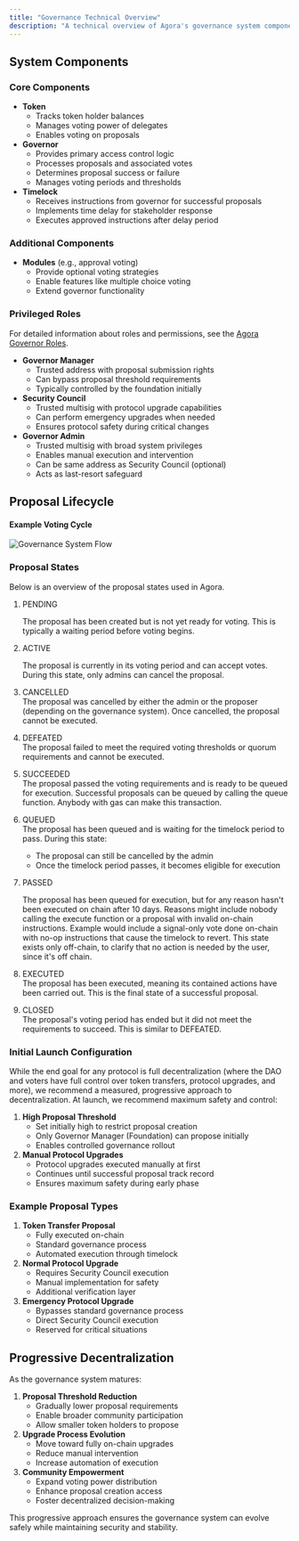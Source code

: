 ```yaml
---
title: "Governance Technical Overview"
description: "A technical overview of Agora's governance system components and the lifecycle of a proposal."
---
```


## System Components

### Core Components

- **Token**
  - Tracks token holder balances
  - Manages voting power of delegates
  - Enables voting on proposals
- **Governor**
  - Provides primary access control logic
  - Processes proposals and associated votes
  - Determines proposal success or failure
  - Manages voting periods and thresholds
- **Timelock**
  - Receives instructions from governor for successful proposals
  - Implements time delay for stakeholder response
  - Executes approved instructions after delay period

### Additional Components

- **Modules** (e.g., approval voting)
  - Provide optional voting strategies
  - Enable features like multiple choice voting
  - Extend governor functionality

### Privileged Roles

For detailed information about roles and permissions, see the [Agora Governor Roles](/agora-governor-roles).

- **Governor Manager**
  - Trusted address with proposal submission rights
  - Can bypass proposal threshold requirements
  - Typically controlled by the foundation initially
- **Security Council**
  - Trusted multisig with protocol upgrade capabilities
  - Can perform emergency upgrades when needed
  - Ensures protocol safety during critical changes
- **Governor Admin**
  - Trusted multisig with broad system privileges
  - Enables manual execution and intervention
  - Can be same address as Security Council (optional)
  - Acts as last-resort safeguard

## Proposal Lifecycle

#### Example Voting Cycle

![Governance System Flow](/images/governance/ExampleVotingCycle.png)

### Proposal States

Below is an overview of the proposal states used in Agora.

1. PENDING

   The proposal has been created but is not yet ready for voting. This is typically a waiting period before voting begins.
2. ACTIVE

   The proposal is currently in its voting period and can accept votes. During this state, only admins can cancel the proposal.
3. CANCELLED\
   The proposal was cancelled by either the admin or the proposer (depending on the governance system). Once cancelled, the proposal cannot be executed.
4. DEFEATED\
   The proposal failed to meet the required voting thresholds or quorum requirements and cannot be executed.
5. SUCCEEDED\
   The proposal passed the voting requirements and is ready to be queued for execution. Successful proposals can be queued by calling the queue function.  Anybody with gas can make this transaction.
6. QUEUED\
   The proposal has been queued and is waiting for the timelock period to pass. During this state:
   - The proposal can still be cancelled by the admin
   - Once the timelock period passes, it becomes eligible for execution
7. PASSED

   The proposal has been queued for execution, but for any reason hasn't been executed on chain after 10 days.  Reasons might include nobody calling the execute function or a proposal with invalid on-chain instructions.  Example would include a signal-only vote done on-chain with no-op instructions that cause the timelock to revert.  This state exists only off-chain, to clarify that no action is needed by the user, since it's off chain.
8. EXECUTED\
   The proposal has been executed, meaning its contained actions have been carried out. This is the final state of a successful proposal.
9. CLOSED\
   The proposal's voting period has ended but it did not meet the requirements to succeed. This is similar to DEFEATED.

### Initial Launch Configuration

While the end goal for any protocol is full decentralization (where the DAO and voters have full control over token transfers, protocol upgrades, and more), we recommend a measured, progressive approach to decentralization. At launch, we recommend maximum safety and control:

1. **High Proposal Threshold**
   - Set initially high to restrict proposal creation
   - Only Governor Manager (Foundation) can propose initially
   - Enables controlled governance rollout
2. **Manual Protocol Upgrades**
   - Protocol upgrades executed manually at first
   - Continues until successful proposal track record
   - Ensures maximum safety during early phase

### Example Proposal Types

1. **Token Transfer Proposal**
   - Fully executed on-chain
   - Standard governance process
   - Automated execution through timelock
2. **Normal Protocol Upgrade**
   - Requires Security Council execution
   - Manual implementation for safety
   - Additional verification layer
3. **Emergency Protocol Upgrade**
   - Bypasses standard governance process
   - Direct Security Council execution
   - Reserved for critical situations

## Progressive Decentralization

As the governance system matures:

1. **Proposal Threshold Reduction**
   - Gradually lower proposal requirements
   - Enable broader community participation
   - Allow smaller token holders to propose
2. **Upgrade Process Evolution**
   - Move toward fully on-chain upgrades
   - Reduce manual intervention
   - Increase automation of execution
3. **Community Empowerment**
   - Expand voting power distribution
   - Enhance proposal creation access
   - Foster decentralized decision-making

This progressive approach ensures the governance system can evolve safely while maintaining security and stability.